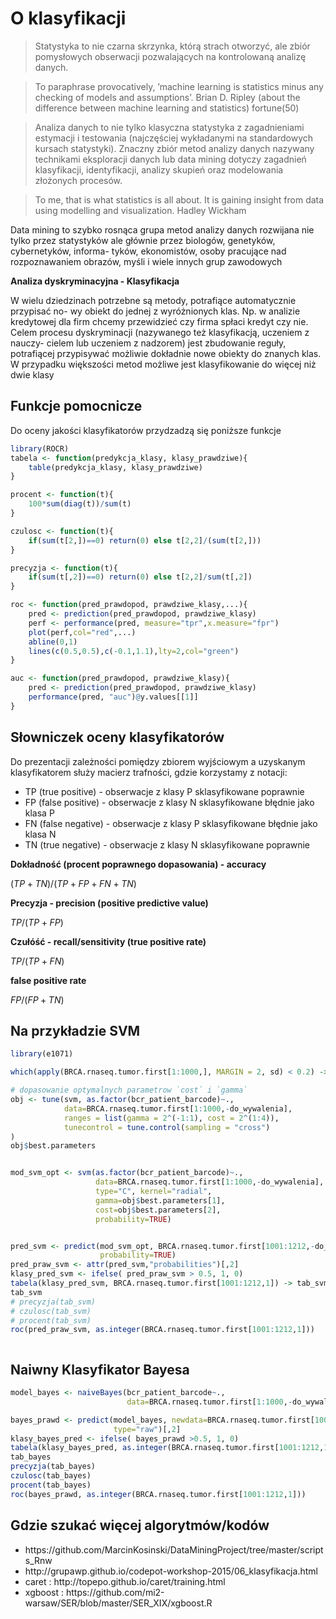 # O klasyfikacji

> Statystyka to nie czarna skrzynka, którą strach otworzyć, ale zbiór pomysłowych obserwacji pozwalających na kontrolowaną analizę danych.


> To paraphrase provocatively, ’machine learning is statistics minus any checking of models and assumptions’. Brian D.
Ripley (about the difference between machine learning and statistics) fortune(50)

> Analiza danych to nie tylko klasyczna statystyka z zagadnieniami estymacji i testowania (najczęściej wykładanymi na standardowych kursach statystyki). Znaczny
zbiór metod analizy danych nazywany technikami eksploracji danych lub data mining dotyczy zagadnień klasyfikacji, identyfikacji, analizy skupień oraz modelowania
złożonych procesów.

> To me, that is what statistics is all about. It is gaining insight from data using modelling and visualization. Hadley Wickham


Data mining to szybko rosnąca grupa metod analizy danych rozwijana nie tylko
przez statystyków ale głównie przez biologów, genetyków, cybernetyków, informa-
tyków, ekonomistów, osoby pracujące nad rozpoznawaniem obrazów, myśli i wiele
innych grup zawodowych

**Analiza dyskryminacyjna - Klasyfikacja**

W wielu dziedzinach potrzebne są metody, potrafiące automatycznie przypisać no-
wy obiekt do jednej z wyróżnionych klas. Np. w analizie
kredytowej dla firm chcemy przewidzieć czy firma spłaci kredyt czy nie. 
Celem procesu dyskryminacji (nazywanego też klasyfikacją, uczeniem z nauczy-
cielem lub uczeniem z  nadzorem)  jest zbudowanie  reguły, potrafiącej przypisywać
możliwie dokładnie nowe obiekty do znanych klas. W przypadku większości metod
możliwe jest klasyfikowanie do więcej niż dwie klasy

## Funkcje pomocnicze

Do oceny jakości klasyfikatorów przydzadzą się poniższe funkcje
```r
library(ROCR)
tabela <- function(predykcja_klasy, klasy_prawdziwe){
	table(predykcja_klasy, klasy_prawdziwe)
}

procent <- function(t){
	100*sum(diag(t))/sum(t)
}

czulosc <- function(t){
	if(sum(t[2,])==0) return(0) else t[2,2]/(sum(t[2,]))
}

precyzja <- function(t){
	if(sum(t[,2])==0) return(0) else t[2,2]/sum(t[,2])
}

roc <- function(pred_prawdopod, prawdziwe_klasy,...){
	pred <- prediction(pred_prawdopod, prawdziwe_klasy)
	perf <- performance(pred, measure="tpr",x.measure="fpr")
	plot(perf,col="red",...)
	abline(0,1)
	lines(c(0.5,0.5),c(-0.1,1.1),lty=2,col="green")
}

auc <- function(pred_prawdopod, prawdziwe_klasy){
	pred <- prediction(pred_prawdopod, prawdziwe_klasy)
	performance(pred, "auc")@y.values[[1]]
}
```

## Słowniczek oceny klasyfikatorów


Do   prezentacji   zależności   pomiędzy   zbiorem   wyjściowym   a   uzyskanym 
klasyfikatorem służy macierz trafności, gdzie korzystamy z notacji:

- TP (true positive) - obserwacje z klasy P sklasyfikowane poprawnie
- FP (false positive) - obserwacje z klasy N sklasyfikowane błędnie jako klasa P
- FN (false negative) - obserwacje z klasy P sklasyfikowane błędnie jako klasa N
- TN (true negative) - obserwacje z klasy N sklasyfikowane poprawnie


**Dokładność (procent poprawnego dopasowania) - accuracy**

$(TP+TN)/(TP+FP+FN+TN)$

**Precyzja - precision (positive predictive value)**

$TP/(TP+FP)$


**Czułóść - recall/sensitivity (true positive rate)**

$TP/(TP+FN)$

**false positive rate**

$FP/(FP+TN)$

## Na przykładzie SVM

```r
library(e1071)

which(apply(BRCA.rnaseq.tumor.first[1:1000,], MARGIN = 2, sd) < 0.2) -> do_wywalenia

# dopasowanie optymalnych parametrow `cost` i `gamma`
obj <- tune(svm, as.factor(bcr_patient_barcode)~.,
            data=BRCA.rnaseq.tumor.first[1:1000,-do_wywalenia], 
            ranges = list(gamma = 2^(-1:1), cost = 2^(1:4)),
            tunecontrol = tune.control(sampling = "cross")
)
obj$best.parameters


mod_svm_opt <- svm(as.factor(bcr_patient_barcode)~., 
                   data=BRCA.rnaseq.tumor.first[1:1000,-do_wywalenia],
                   type="C", kernel="radial",
                   gamma=obj$best.parameters[1],
                   cost=obj$best.parameters[2],
                   probability=TRUE)


pred_svm <- predict(mod_svm_opt, BRCA.rnaseq.tumor.first[1001:1212,-do_wywalenia],
                    probability=TRUE)
pred_praw_svm <- attr(pred_svm,"probabilities")[,2]
klasy_pred_svm <- ifelse( pred_praw_svm > 0.5, 1, 0)
tabela(klasy_pred_svm, BRCA.rnaseq.tumor.first[1001:1212,1]) -> tab_svm
tab_svm
# precyzja(tab_svm)
# czulosc(tab_svm)
# procent(tab_svm)
roc(pred_praw_svm, as.integer(BRCA.rnaseq.tumor.first[1001:1212,1]))



```

## Naiwny Klasyfikator Bayesa

```r

model_bayes <- naiveBayes(bcr_patient_barcode~.,
                          data=BRCA.rnaseq.tumor.first[1:1000,-do_wywalenia], laplace=0.2)

bayes_prawd <- predict(model_bayes, newdata=BRCA.rnaseq.tumor.first[1001:1212,-do_wywalenia], 
                       type="raw")[,2]
klasy_bayes_pred <- ifelse( bayes_prawd >0.5, 1, 0)
tabela(klasy_bayes_pred, as.integer(BRCA.rnaseq.tumor.first[1001:1212,1])) -> tab_bayes
tab_bayes
precyzja(tab_bayes)
czulosc(tab_bayes)
procent(tab_bayes)
roc(bayes_prawd, as.integer(BRCA.rnaseq.tumor.first[1001:1212,1]))
```


## Gdzie szukać więcej algorytmów/kodów

- https://github.com/MarcinKosinski/DataMiningProject/tree/master/scripts_Rnw
- http://grupawp.github.io/codepot-workshop-2015/06_klasyfikacja.html
- caret : http://topepo.github.io/caret/training.html
- xgboost : https://github.com/mi2-warsaw/SER/blob/master/SER_XIX/xgboost.R
